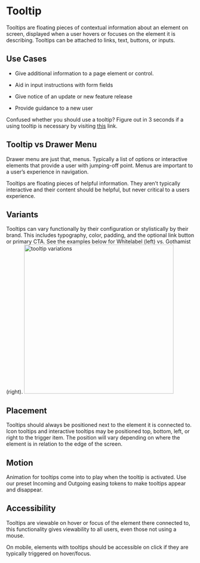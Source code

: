 
<Meta title="Components/Molecules/Tooltip"/>


# Tooltip

Tooltips are floating pieces of contextual information about an element on screen, displayed when a user hovers or focuses on the element it is describing. Tooltips can be attached to links, text, buttons, or inputs.

## Use Cases

-   Give additional information to a page element or control.
    
-   Aid in input instructions with form fields
    
-   Give notice of an update or new feature release
    
-   Provide guidance to a new user

Confused whether you should use a tooltip? Figure out in 3 seconds if a using tooltip is necessary by visiting [this](https://media.nngroup.com/media/editor/2018/11/19/v2tooltipsasset-9.png) link.
    
## Tooltip vs Drawer Menu

Drawer menu are just that, menus. Typically a list of options or interactive elements that provide a user with jumping-off point. Menus are important to a user’s experience in navigation.

Tooltips are floating pieces of helpful information. They aren’t typically interactive and their content should be helpful, but never critical to a users experience.
  

## Variants

Tooltips can vary functionally by their configuration or stylistically by their brand. This includes typography, color, padding, and the optional link button or primary CTA. See the examples below for Whitelabel (left) vs. Gothamist (right).
 <img alt="tooltip variations" src="./images/Molecules-Tooltips-Variants.png" width="400" />

## Placement

Tooltips should always be positioned next to the element it is connected to. Icon tooltips and interactive tooltips may be positioned top, bottom, left, or right to the trigger item. The position will vary depending on where the element is in relation to the edge of the screen.


## Motion

Animation for tooltips come into to play when the tooltip is activated. Use our preset Incoming and Outgoing easing tokens to make tooltips appear and disappear.

  

## Accessibility

Tooltips are viewable on hover or focus of the element there connected to, this functionality gives viewability to all users, even those not using a mouse.

On mobile, elements with tooltips should be accessible on click if they are typically triggered on hover/focus.
